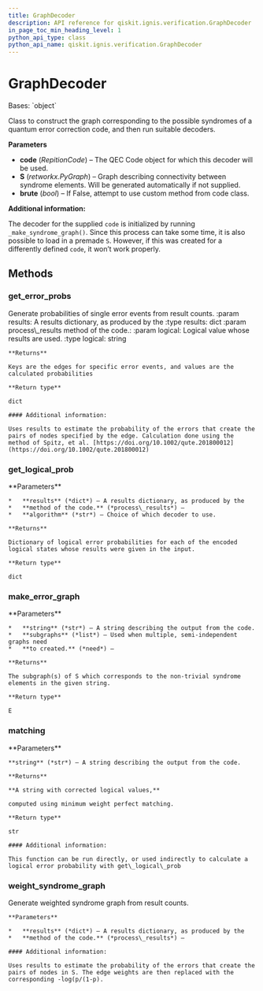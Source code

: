 ```yaml
---
title: GraphDecoder
description: API reference for qiskit.ignis.verification.GraphDecoder
in_page_toc_min_heading_level: 1
python_api_type: class
python_api_name: qiskit.ignis.verification.GraphDecoder
---
```


# GraphDecoder

<Class id="qiskit.ignis.verification.GraphDecoder" isDedicatedPage={true} github="https://github.com/qiskit-community/qiskit-ignis/tree/stable/0.7/qiskit/ignis/verification/topological_codes/fitters.py" signature="GraphDecoder(code, S=None, brute=False)">
  Bases: `object`

  Class to construct the graph corresponding to the possible syndromes of a quantum error correction code, and then run suitable decoders.

  **Parameters**

  *   **code** (*RepitionCode*) – The QEC Code object for which this decoder will be used.
  *   **S** (*retworkx.PyGraph*) – Graph describing connectivity between syndrome elements. Will be generated automatically if not supplied.
  *   **brute** (*bool*) – If False, attempt to use custom method from code class.

  **Additional information:**

  The decoder for the supplied `code` is initialized by running `_make_syndrome_graph()`. Since this process can take some time, it is also possible to load in a premade `S`. However, if this was created for a differently defined `code`, it won’t work properly.

  ## Methods

  ### get\_error\_probs

  <Function id="qiskit.ignis.verification.GraphDecoder.get_error_probs" signature="GraphDecoder.get_error_probs(results, logical='0')">
    Generate probabilities of single error events from result counts. :param results: A results dictionary, as produced by the :type results: dict :param process\_results method of the code.: :param logical: Logical value whose results are used. :type logical: string

    **Returns**

    Keys are the edges for specific error events, and values are the calculated probabilities

    **Return type**

    dict

    #### Additional information:

    Uses results to estimate the probability of the errors that create the pairs of nodes specified by the edge. Calculation done using the method of Spitz, et al. [https://doi.org/10.1002/qute.201800012](https://doi.org/10.1002/qute.201800012)
  </Function>

  ### get\_logical\_prob

  <Function id="qiskit.ignis.verification.GraphDecoder.get_logical_prob" signature="GraphDecoder.get_logical_prob(results, algorithm='matching')">
    **Parameters**

    *   **results** (*dict*) – A results dictionary, as produced by the
    *   **method of the code.** (*process\_results*) –
    *   **algorithm** (*str*) – Choice of which decoder to use.

    **Returns**

    Dictionary of logical error probabilities for each of the encoded logical states whose results were given in the input.

    **Return type**

    dict
  </Function>

  ### make\_error\_graph

  <Function id="qiskit.ignis.verification.GraphDecoder.make_error_graph" signature="GraphDecoder.make_error_graph(string, subgraphs=None)">
    **Parameters**

    *   **string** (*str*) – A string describing the output from the code.
    *   **subgraphs** (*list*) – Used when multiple, semi-independent graphs need
    *   **to created.** (*need*) –

    **Returns**

    The subgraph(s) of S which corresponds to the non-trivial syndrome elements in the given string.

    **Return type**

    E
  </Function>

  ### matching

  <Function id="qiskit.ignis.verification.GraphDecoder.matching" signature="GraphDecoder.matching(string)">
    **Parameters**

    **string** (*str*) – A string describing the output from the code.

    **Returns**

    **A string with corrected logical values,**

    computed using minimum weight perfect matching.

    **Return type**

    str

    #### Additional information:

    This function can be run directly, or used indirectly to calculate a logical error probability with get\_logical\_prob
  </Function>

  ### weight\_syndrome\_graph

  <Function id="qiskit.ignis.verification.GraphDecoder.weight_syndrome_graph" signature="GraphDecoder.weight_syndrome_graph(results)">
    Generate weighted syndrome graph from result counts.

    **Parameters**

    *   **results** (*dict*) – A results dictionary, as produced by the
    *   **method of the code.** (*process\_results*) –

    #### Additional information:

    Uses results to estimate the probability of the errors that create the pairs of nodes in S. The edge weights are then replaced with the corresponding -log(p/(1-p).
  </Function>
</Class>

